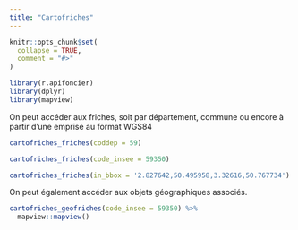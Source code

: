 ```yaml
---
title: "Cartofriches"
---
```


```r
knitr::opts_chunk$set(
  collapse = TRUE,
  comment = "#>"
)
```

```r
library(r.apifoncier)
library(dplyr)
library(mapview)
```

On peut accéder aux friches, soit par département, commune ou encore à partir d'une emprise au format WGS84

```r
cartofriches_friches(coddep = 59)
```

```r
cartofriches_friches(code_insee = 59350)
```

```r
cartofriches_friches(in_bbox = '2.827642,50.495958,3.32616,50.767734')
```

On peut également accéder aux objets géographiques associés.

```r
cartofriches_geofriches(code_insee = 59350) %>% 
  mapview::mapview()
```
